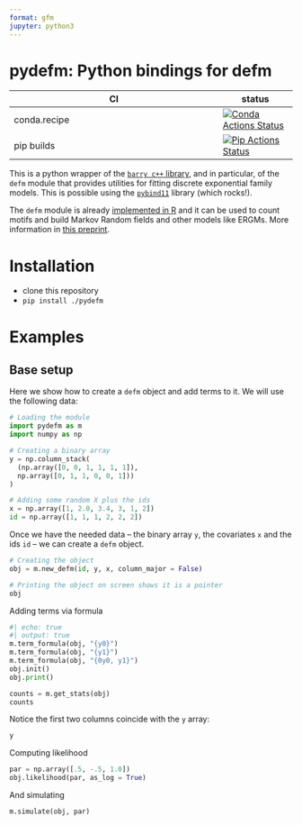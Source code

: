 ```yaml
---
format: gfm
jupyter: python3
---
```


# pydefm: Python bindings for defm


|      CI              | status |
|----------------------|--------|
| conda.recipe         | [![Conda Actions Status][actions-conda-badge]][actions-conda-link] |
| pip builds           | [![Pip Actions Status][actions-pip-badge]][actions-pip-link] |

This is a python wrapper of the [`barry c++` library][barry-git], and in
particular, of the `defm` module that provides utilities for fitting
discrete exponential family models. This is possible using the
[`pybind11`][] library (which rocks!).

[`pybind11`]: https://pybind11.readthedocs.io/en/stable/

The `defm` module is already
[implemented in R](https://github.com/UofUEpiBio/defm){target="_blank"} and it
can be used to count motifs and build Markov Random fields and other models like
ERGMs. More information in [this preprint](https://arxiv.org/abs/2211.00627).


[barry-git]: https://github.com/USCbiostats/barry
[gitter-badge]:            https://badges.gitter.im/pybind/Lobby.svg
[gitter-link]:             https://gitter.im/pybind/Lobby
[actions-badge]:           https://github.com/UofUEpiBio/pydefm/workflows/Tests/badge.svg
[actions-conda-link]:      https://github.com/UofUEpiBio/pydefm/actions?query=workflow%3AConda
[actions-conda-badge]:     https://github.com/UofUEpiBio/pydefm/actions/workflows/conda.yml/badge.svg
[actions-pip-link]:        https://github.com/UofUEpiBio/pydefm/actions?query=workflow%3APip
[actions-pip-badge]:       https://github.com/UofUEpiBio/pydefm/actions/workflows/pip.yml/badge.svg
[actions-wheels-link]:     https://github.com/UofUEpiBio/pydefm/actions?query=workflow%3AWheels
[actions-wheels-badge]:    https://github.com/UofUEpiBio/pydefm/workflows/Wheels/badge.svg

# Installation


- clone this repository
- `pip install ./pydefm`


# Examples 

## Base setup

Here we show how to create a `defm` object and add terms to it. We will use the following data:

```python
# Loading the module
import pydefm as m
import numpy as np

# Creating a binary array
y = np.column_stack(
  (np.array([0, 0, 1, 1, 1, 1]),
  np.array([0, 1, 1, 0, 0, 1]))
)

# Adding some random X plus the ids
x = np.array([1, 2.0, 3.4, 3, 1, 2])
id = np.array([1, 1, 1, 2, 2, 2])
```

Once we have the needed data -- the binary array `y`, the covariates `x` and the ids `id` -- we can create a `defm` object.  

```python
# Creating the object
obj = m.new_defm(id, y, x, column_major = False)

# Printing the object on screen shows it is a pointer
obj
```

Adding terms via formula

```python
#| echo: true
#| output: true
m.term_formula(obj, "{y0}")
m.term_formula(obj, "{y1}")
m.term_formula(obj, "{0y0, y1}")
obj.init()
obj.print() 
```

```python
counts = m.get_stats(obj)
counts
```

Notice the first two columns coincide with the `y` array:

```python
y
```

Computing likelihood

```python
par = np.array([.5, -.5, 1.0])
obj.likelihood(par, as_log = True)
```

And simulating

```python
m.simulate(obj, par)
```



[`cibuildwheel`]:          https://cibuildwheel.readthedocs.io
